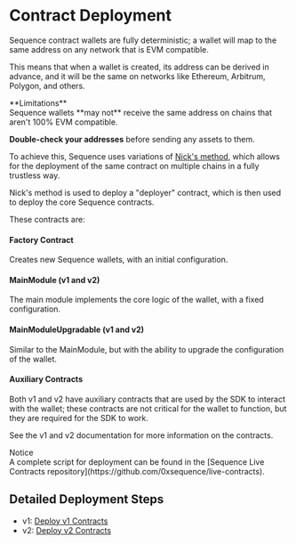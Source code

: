 
# Contract Deployment

Sequence contract wallets are fully deterministic; a wallet will map to the same address on any network that is EVM compatible.

This means that when a wallet is created, its address can be derived in advance, and it will be the same on networks like Ethereum, Arbitrum, Polygon, and others.

<Callout type="warning">
  **Limitations**<br />
  Sequence wallets **may not** receive the same address on chains that aren't 100% EVM compatible.

  **Double-check your addresses** before sending any assets to them.
</Callout>

To achieve this, Sequence uses variations of [Nick's method](https://weka.medium.com/how-to-send-ether-to-11-440-people-187e332566b7), which allows for the deployment of the same contract on multiple chains in a fully trustless way.

Nick's method is used to deploy a "deployer" contract, which is then used to deploy the core Sequence contracts.

These contracts are:

#### Factory Contract

Creates new Sequence wallets, with an initial configuration.

#### MainModule (v1 and v2)

The main module implements the core logic of the wallet, with a fixed configuration.

#### MainModuleUpgradable (v1 and v2)

Similar to the MainModule, but with the ability to upgrade the configuration of the wallet.

#### Auxiliary Contracts

Both v1 and v2 have auxiliary contracts that are used by the SDK to interact with the wallet; these contracts are not critical for the wallet to function, but they are required for the SDK to work.

See the v1 and v2 documentation for more information on the contracts.

<Callout type="info">
  Notice<br/>A complete script for deployment can be found in the [Sequence Live Contracts repository](https://github.com/0xsequence/live-contracts).
</Callout>

## Detailed Deployment Steps

- v1: [Deploy v1 Contracts](/solutions/technical-references/internals/v1/deploy)
- v2: [Deploy v2 Contracts](/solutions/technical-references/internals/v2/deploy)